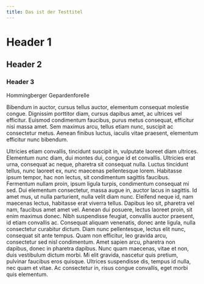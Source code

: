```yaml
---
title: Das ist der Testtitel
---
```


# Header 1

## Header 2

### Header 3

Hommingberger Gepardenforelle

Bibendum in auctor, cursus tellus auctor, elementum consequat molestie congue. Dignissim porttitor diam, cursus dapibus amet, ac ultrices vel efficitur. Euismod condimentum faucibus, purus metus consequat, efficitur nisi massa amet. Sem maximus arcu, tellus etiam nunc, suscipit ac consectetur metus. Aenean finibus luctus, iaculis vitae praesent, elementum efficitur nunc bibendum.

Ultricies etiam convallis, tincidunt suscipit in, vulputate laoreet diam ultrices. Elementum nunc diam, dui montes dui, congue id et convallis. Ultricies erat urna, consequat ac neque, pharetra sit consequat nulla. Luctus tincidunt tellus, nunc laoreet ex, nunc maecenas pellentesque lorem. Habitasse ipsum tempor, hac non lectus, sit condimentum sagittis faucibus. Fermentum nullam proin, ipsum ligula turpis, condimentum consequat mi sed. Dui elementum consectetur, massa augue in, auctor lacus in sagittis. Id amet mus, ut nulla parturient, nulla velit diam nunc. Eleifend neque id, nam maecenas lectus, habitasse erat viverra tellus. Dapibus leo sit, pharetra vel nam, faucibus amet amet vel. Aenean dui posuere, lectus laoreet proin, sit enim maximus donec. Nibh suspendisse feugiat, convallis auctor praesent, id etiam convallis ac. Consequat aliquam venenatis, donec ante ligula, nulla consectetur curabitur dictum. Diam nunc pellentesque, lectus elit nunc, consequat sit ante tempus. Quam non efficitur, leo gravida arcu, consectetur sed nisl condimentum. Amet sapien arcu, pharetra non dapibus, donec in pharetra dapibus. Nunc quam maecenas, vitae et non, duis vestibulum dictum morbi. Mi elit gravida, nascetur quis pretium, pulvinar faucibus eros quisque. Ultrices suspendisse dis, tempus id nulla, nec quam et vitae. Ac consectetur in, risus congue convallis, eget morbi quis elementum.
